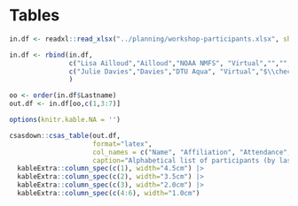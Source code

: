 # Tables

```r

in.df <- readxl::read_xlsx("../planning/workshop-participants.xlsx", sheet = "attendance", skip=1)

in.df <- rbind(in.df,
               c("Lisa Ailloud","Ailloud","NOAA NMFS", "Virtual","","","$\\checkmark$"),
               c("Julie Davies","Davies","DTU Aqua", "Virtual","$\\checkmark$","$\\checkmark$","$\\checkmark$")
               )

oo <- order(in.df$Lastname)
out.df <- in.df[oo,c(1,3:7)]

options(knitr.kable.NA = '')

csasdown::csas_table(out.df, 
                     format="latex",
                     col_names = c("Name", "Affiliation", "Attendance", "Day 1", "Day 2", "Day 3"),
                     caption="Alphabetical list of participants (by last name) to the TESA worskhop on best practices in age estimation. Particpants from Fisheries and Oceans Canada (DFO) are identified by their region (NL is the Newfoundland and Labrador Region, MAR is the Maritimes Region, GUL is the Gulf Region, QUE is the Quebec Region, OP is Ontario and Prairie Region, ARC is the Arctic Region and PAC is the Pacific Region).") |>
  kableExtra::column_spec(c(1), width="4.5cm") |>
  kableExtra::column_spec(c(2), width="3.5cm") |>
  kableExtra::column_spec(c(3), width="2.0cm") |>
  kableExtra::column_spec(c(4:6), width="1.0cm")
```

\clearpage
